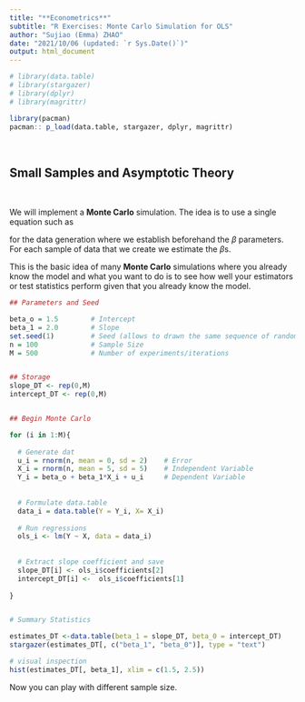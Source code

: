 ---
title: "**Econometrics**"
subtitle: "R Exercises: Monte Carlo Simulation for OLS"
author: "Sujiao (Emma) ZHAO"
date: "2021/10/06 (updated: `r Sys.Date()`)"
output: html_document
---

```{r setup, include=FALSE}
# library(data.table)
# library(stargazer)
# library(dplyr)
# library(magrittr)

library(pacman)
pacman:: p_load(data.table, stargazer, dplyr, magrittr)
```


<br />

## Small Samples and Asymptotic Theory

<br />

We will implement a **Monte Carlo** simulation. The idea is to use a single equation such as

\begin{equation}
y_i=\beta_1+\beta_2 x_i + \epsilon_i
\end{equation}

for the data generation where we establish beforehand the $\beta$ parameters. For each sample of data that we create we estimate the $\beta$s. 

This is the basic idea of many **Monte Carlo** simulations where you already know the model and what you want to do is to see how well your estimators or test statistics perform given that you already know the model.


```{r OLS-n-100-M-500, include=TRUE}

## Parameters and Seed

beta_o = 1.5        # Intercept
beta_1 = 2.0        # Slope
set.seed(1)         # Seed (allows to drawn the same sequence of random numbers)
n = 100             # Sample Size
M = 500             # Number of experiments/iterations


## Storage
slope_DT <- rep(0,M)
intercept_DT <- rep(0,M)


## Begin Monte Carlo

for (i in 1:M){
  
  # Generate dat
  u_i = rnorm(n, mean = 0, sd = 2)    # Error
  X_i = rnorm(n, mean = 5, sd = 5)    # Independent Variable  
  Y_i = beta_o + beta_1*X_i + u_i     # Dependent Variable 
  
  
  # Formulate data.table
  data_i = data.table(Y = Y_i, X= X_i)
  
  # Run regressions
  ols_i <- lm(Y ~ X, data = data_i)
  
  
  # Extract slope coefficient and save
  slope_DT[i] <- ols_i$coefficients[2]
  intercept_DT[i] <-  ols_i$coefficients[1]
  
}


# Summary Statistics

estimates_DT <-data.table(beta_1 = slope_DT, beta_0 = intercept_DT)
stargazer(estimates_DT[, c("beta_1", "beta_0")], type = "text")

# visual inspection
hist(estimates_DT[, beta_1], xlim = c(1.5, 2.5))


```

Now you can play with different sample size.

<br />
<br />
